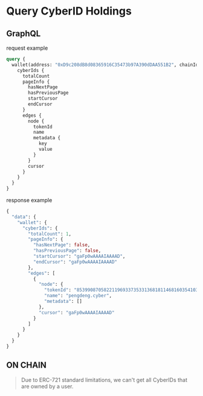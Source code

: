 # Query CyberID Holdings


## GraphQL

request example
```graphql
query {
  wallet(address: "0xD9c208dB8d08365916C35473b97A390dDAA551B2", chainId: 10) {
    cyberIds {
      totalCount
      pageInfo {
        hasNextPage
        hasPreviousPage
        startCursor
        endCursor
      }
      edges {
        node {
          tokenId
          name
          metadata {
            key
            value
          }
        }
        cursor
      }
    }
  }
}
```

response example
```graphql
{
  "data": {
    "wallet": {
      "cyberIds": {
        "totalCount": 1,
        "pageInfo": {
          "hasNextPage": false,
          "hasPreviousPage": false,
          "startCursor": "gaFp0wAAAAIAAAAD",
          "endCursor": "gaFp0wAAAAIAAAAD"
        },
        "edges": [
          {
            "node": {
              "tokenId": "85399087058221196933735331368181146816035410356131591160153355702122418658771",
              "name": "pengdeng.cyber",
              "metadata": []
            },
            "cursor": "gaFp0wAAAAIAAAAD"
          }
        ]
      }
    }
  }
}
```

## ON CHAIN

> Due to ERC-721 standard limitations, we can't get all CyberIDs that are owned by a user.